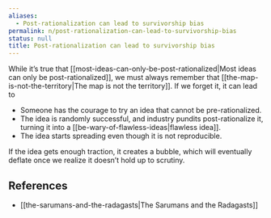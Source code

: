 ```yaml
---
aliases:
  - Post-rationalization can lead to survivorship bias
permalink: n/post-rationalization-can-lead-to-survivorship-bias
status: null
title: Post-rationalization can lead to survivorship bias
---
```

While it’s true that [[most-ideas-can-only-be-post-rationalized|Most ideas can only be post-rationalized]], we must always remember that [[the-map-is-not-the-territory|The map is not the territory]]. If we forget it, it can lead to

- Someone has the courage to try an idea that cannot be pre-rationalized.
- The idea is randomly successful, and industry pundits post-rationalize it, turning it into a [[be-wary-of-flawless-ideas|flawless idea]].
- The idea starts spreading even though it is not reproducible.

If the idea gets enough traction, it creates a bubble, which will eventually deflate once we realize it doesn’t hold up to scrutiny.

## References

- [[the-sarumans-and-the-radagasts|The Sarumans and the Radagasts]]
